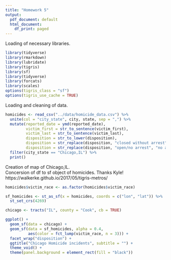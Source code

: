 ```yaml
---
title: "Homework 5"
output:
  pdf_document: default
  html_document:
    df_print: paged
---
```

Loading of necessary libraries.
```r
library(tidyverse)
library(rmarkdown)
library(lubridate)
library(tigris)
library(sf)
library(tidyverse)
library(forcats)
library(scales)
options(tigris_class = "sf")
options(tigris_use_cache = TRUE)
```
Loading and cleaning of data. 
```r
homicides <- read_csv("../data/homicide_data.csv") %>% 
  unite(col = "city_state", city, state, sep = ",") %>% 
  mutate(reported_date = ymd(reported_date),
         victim_first = str_to_sentence(victim_first),
         victim_last = str_to_sentence(victim_last),
         disposition = str_to_lower(disposition),
         disposition = str_replace(disposition, "closed without arrest", "no arrest"),
         disposition = str_replace(disposition, "open/no arrest", "no arrest")) %>% 
  filter(city_state == "Chicago,IL") %>% 
  print()
```
Creation of map of Chicago,IL.  
Concersion of df to sf object of homicides.
Thanks Kyle! https://walkerke.github.io/2017/05/tigris-metros/  
```r
homicides$victim_race <- as.factor(homicides$victim_race) 

sf_homicides <- st_as_sf(x = homicides, coords = c("lon", "lat")) %>% 
  st_set_crs(4269) 

chicago <- tracts("IL", county = "Cook", cb = TRUE)

ggplot() +
  geom_sf(data = chicago) +
  geom_sf(data = sf_homicides, alpha = 0.4, 
          aes(color = fct_lump(victim_race, n = 3))) +
  facet_wrap("disposition") +
  ggtitle("Chicago Homicide incidents", subtitle = "") +
  theme_void() +
  theme(panel.background = element_rect(fill = "black")) 
```

